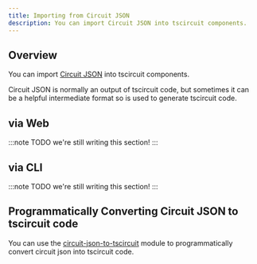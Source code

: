 ```yaml
---
title: Importing from Circuit JSON
description: You can import Circuit JSON into tscircuit components.
---
```


## Overview

You can import [Circuit JSON](https://github.com/tscircuit/circuit-json) into
tscircuit components.

Circuit JSON is normally an output of tscircuit code, but sometimes it can
be a helpful intermediate format so is used to generate tscircuit code.

## via Web

:::note
TODO we're still writing this section!
:::

## via CLI

:::note
TODO we're still writing this section!
:::

## Programmatically Converting Circuit JSON to tscircuit code

You can use the [circuit-json-to-tscircuit](https://github.com/tscircuit/circuit-json-to-tscircuit)
module to programmatically convert circuit json into tscircuit code.

